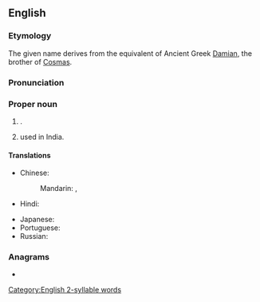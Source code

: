 {{also|daman|damán|dã man}}
==English==
{{wikipedia}}

===Etymology===
The given name derives from the {{bor|en|sa|-}} equivalent of Ancient Greek [[Damian]], the brother of [[Cosmas]].

===Pronunciation===
{{IPA|en|/dəˈmɑːn/}}

===Proper noun===
{{en-proper noun}}

# {{place|en|capital|uterr:pref/Dadra and Nagar Haveli and Daman and Diu|c/India}}.
# {{given name|en|male|from=Sanskrit}} used in India.

====Translations====
{{trans-top|state capital of Dadra and Nagar Haveli and Daman and Diu, India}}
* Chinese:
*: Mandarin: {{t+|cmn|達曼|sc=Hani}}, {{t+|cmn|达曼|tr=Dāmàn|sc=Hani}}
* Hindi: {{t+|hi|दमन}}
{{trans-mid}}
* Japanese: {{t|ja|ダマン|tr=Daman}}
* Portuguese: {{t+|pt|Damão}}
* Russian: {{t|ru|Дама́н|m}}
{{trans-bottom}}

===Anagrams===
* {{anagrams|en|a=aadmn|A and M|A. and M.|Madan|Manda|ad-man|adman|amand}}

[[Category:English 2-syllable words]]